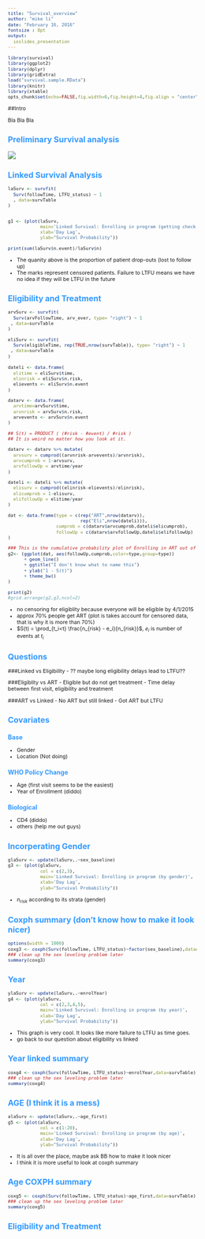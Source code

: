 ```yaml
---
title: "Survival_overview"
author: "mike li"
date: "February 16, 2016"
fontsize : 8pt
output:
  ioslides_presentation
---
```

<style>
.refs {
   font-size: 12px;
}
h2 { 
 color: #3399ff;		
}
h3 { 
 color: #3399ff;		
}
.title-slide {
   background-color: #55bbff;
}
</style>
<style type="text/css">
body{ /* Normal */
  font-size: 8pt;}
img {     
  max-height: 400px;     
  max-width: 400px; 
}

pre{font-size: 8pt;}
</style>

```r
library(survival)
library(ggplot2)
library(dplyr)
library(gridExtra)
load("survival.sample.RData")
library(knitr)
library(xtable)
opts_chunk$set(echo=FALSE,fig.width=6,fig.height=4,fig.align = "center")

```

##Intro

Bla Bla Bla

## Preliminary Survival analysis 

![](./pictures/recyclepicture.png)


## Linked Survival Analysis
```r

laSurv <- survfit(
  Surv(followTime, LTFU_status) ~ 1
  , data=survTable
)


g1 <- (plot(laSurv,
            main='Linked Survival: Enrolling in program (getting check up)',
            xlab='Day Lag',
            ylab="Survival Probability"))

print(sum(laSurv$n.event)/laSurv$n)
```

- The quanity above is the proportion of patient drop-outs (lost to follow up)
- The marks represent censored patients. Failure to LTFU means we have no idea if they will be LTFU in the future

## Eligibility and Treatment
```r

arvSurv <- survfit(
  Surv(arvFollowTime, arv_ever, type= "right") ~ 1
 , data=survTable
)

eliSurv <- survfit(
  Surv(eligibleTime, rep(TRUE,nrow(survTable)), type= "right") ~ 1
 , data=survTable
)
  
dateli <- data.frame(
  elitime = eliSurv$time,
  elinrisk = eliSurv$n.risk, 
  elievents <- eliSurv$n.event
)

datarv <- data.frame(
  arvtime=arvSurv$time, 
  arvnrisk = arvSurv$n.risk, 
  arvevents <- arvSurv$n.event
)

## S(t) = PRODUCT ( (#risk - #event) / #risk )
## It is weird no matter how you look at it.

datarv <- datarv %>% mutate(
  arvsurv = cumprod((arvnrisk-arvevents)/arvnrisk),
  arvcumprob = 1-arvsurv, 
  arvfollowUp = arvtime/year
)

dateli <- dateli %>% mutate(
  elisurv = cumprod((elinrisk-elievents)/elinrisk),
  elicumprob = 1-elisurv, 
  elifollowUp = elitime/year
)

dat <- data.frame(type = c(rep("ART",nrow(datarv)),
                           rep("Eli",nrow(dateli))),
                  cumprob = c(datarv$arvcumprob,dateli$elicumprob),
                  followUp = c(datarv$arvfollowUp,dateli$elifollowUp)
)

### This is the cumulative probability plot of Enrolling in ART out of the population	
g2<- (ggplot(dat, aes(followUp,cumprob,color=type,group=type))
      + geom_line() 
      + ggtitle("I don't know what to name this")
      + ylab("1 - S(t)")
      + theme_bw()
)

print(g2)
#grid.arrange(g2,g3,ncol=2)
```

- no censoring for eligiblity because everyone will be eligible by 4/1/2015
- approx 70% people get ART (plot is takes account for censored data, that is why it is more than 70%)
- $S(t) = \prod_{t_i<t} \frac{n_{risk} - e_i}{n_{risk}}$, $e_{i}$ is number of events at $t_i$

## Questions 

###Linked vs Eligibility
- ?? maybe long eligibility delays lead to LTFU??

###Eligiblity vs ART
- Eligible but do not get treatment 
- Time delay between first visit, eligibility and treatment

###ART vs Linked
- No ART but still linked
- Got ART but LTFU 

## Covariates

### Base 

- Gender
- Location (Not doing)

### WHO Policy Change

- Age (first visit seems to be the easiest)
- Year of Enrollment (diddo)

### Biological

- CD4 (diddo)
- others (help me out guys)

## Incorperating Gender 

```r
glaSurv <- update(laSurv,.~sex_baseline)
g3 <- (plot(glaSurv,
            col = c(2,3),
            main='Linked Survival: Enrolling in program (by gender)',
            xlab='Day Lag',
            ylab="Survival Probability"))

```
- $n_{risk}$ according to its strata (gender)

## Coxph summary (don't know how to make it look nicer)

```r
options(width = 1000)
coxg3 <- coxph(Surv(followTime, LTFU_status)~factor(sex_baseline),data=survTable)
### clean up the sex leveling problem later
summary(coxg3)

```

## Year

```r

ylaSurv <- update(laSurv,.~enrolYear)
g4 <- (plot(ylaSurv,
            col = c(2,3,4,5),
            main='Linked Survival: Enrolling in program (by year)',
            xlab='Day Lag',
            ylab="Survival Probability"))

```

- This graph is very cool. It looks like more failure to LTFU as time goes.
- go back to our question about eligibility vs linked


## Year linked summary

```r

coxg4 <- coxph(Surv(followTime, LTFU_status)~enrolYear,data=survTable)
### clean up the sex leveling problem later
summary(coxg4)
```

## AGE (I think it is a mess)
```r

alaSurv <- update(laSurv,.~age_first)
g5 <- (plot(alaSurv,
            col = c(1:20),
            main='Linked Survival: Enrolling in program (by age)',
            xlab='Day Lag',
            ylab="Survival Probability"))
```
- It is all over the place, maybe ask BB how to make it look nicer
- I think it is more useful to look at coxph summary

## Age COXPH summary
```r

coxg5 <- coxph(Surv(followTime, LTFU_status)~age_first,data=survTable)
### clean up the sex leveling problem later
summary(coxg5)

```

## Eligibility and Treatment 

```r



```
